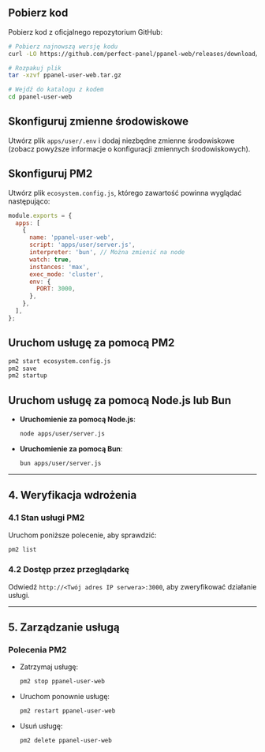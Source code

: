 ## Pobierz kod

Pobierz kod z oficjalnego repozytorium GitHub:

```bash
# Pobierz najnowszą wersję kodu
curl -LO https://github.com/perfect-panel/ppanel-web/releases/download/v1.0.0/ppanel-user-web.tar.gz

# Rozpakuj plik
tar -xzvf ppanel-user-web.tar.gz

# Wejdź do katalogu z kodem
cd ppanel-user-web
```

## Skonfiguruj zmienne środowiskowe

Utwórz plik `apps/user/.env` i dodaj niezbędne zmienne środowiskowe (zobacz powyższe informacje o konfiguracji zmiennych środowiskowych).

## Skonfiguruj PM2

Utwórz plik `ecosystem.config.js`, którego zawartość powinna wyglądać następująco:

```javascript
module.exports = {
  apps: [
    {
      name: 'ppanel-user-web',
      script: 'apps/user/server.js',
      interpreter: 'bun', // Można zmienić na node
      watch: true,
      instances: 'max',
      exec_mode: 'cluster',
      env: {
        PORT: 3000,
      },
    },
  ],
};
```

## Uruchom usługę za pomocą PM2

```bash
pm2 start ecosystem.config.js
pm2 save
pm2 startup
```

## Uruchom usługę za pomocą Node.js lub Bun

- **Uruchomienie za pomocą Node.js**:

  ```bash
  node apps/user/server.js
  ```

- **Uruchomienie za pomocą Bun**:

  ```bash
  bun apps/user/server.js
  ```

---

## **4. Weryfikacja wdrożenia**

### **4.1 Stan usługi PM2**

Uruchom poniższe polecenie, aby sprawdzić:

```bash
pm2 list
```

### **4.2 Dostęp przez przeglądarkę**

Odwiedź `http://<Twój adres IP serwera>:3000`, aby zweryfikować działanie usługi.

---

## **5. Zarządzanie usługą**

### **Polecenia PM2**

- Zatrzymaj usługę:

  ```bash
  pm2 stop ppanel-user-web
  ```

- Uruchom ponownie usługę:

  ```bash
  pm2 restart ppanel-user-web
  ```

- Usuń usługę:

  ```bash
  pm2 delete ppanel-user-web
  ```


<Giscus />
